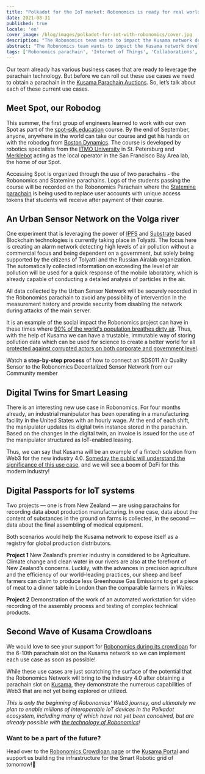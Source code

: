 ```yaml
---
title: "Polkadot for the IoT market: Robonomics is ready for real world use cases on Kusama!"
date: 2021-08-31
published: true
locale: 'en'
cover_image: /blog/images/polkadot-for-iot-with-robonomics/cover.jpg
description: "The Robonomics team wants to impact the Kusama network development with four scenarios from the real world. These use cases describe unique opportunities for the crypto audience and all participants of the IoT market."
abstract: "The Robonomics team wants to impact the Kusama network development with four scenarios from the real world. These use cases describe unique opportunities for the crypto audience and all participants of the IoT market."
tags: ['Robonomics parachain', 'Internet of Things', 'Collaborations', 'Use Cases']
---
```


Our team already has various business cases that are ready to leverage the parachain technology. But before we can roll out these use cases we need to obtain a parachain in the [Kusama Parachain Auctions](https://kusama.network/auctions/). So, let’s talk about each of these current use cases.

## Meet Spot, our Robodog

<YouTube id="https://youtu.be/_xBLkszEwWk" posterQuality="max" />

This summer, the first group of engineers learned to work with our own Spot as part of the [spot-sdk.education](https://spot-sdk.education) course. By the end of September, anyone, anywhere in the world can take our course and get his hands on with the robodog from [Boston Dynamics](https://www.bostondynamics.com/spot). The course is developed by robotics specialists from the [ITMO University](https://en.itmo.ru/) in St. Petersburg and [Merklebot](https://merklebot.com/) acting as the local operator in the San Francisco Bay Area lab, the home of our Spot. 

Accessing Spot is organized through the use of two parachains - the Robonomics and Statemine parachains. Logs of the students passing the course will be recorded on the Robonomics Parachain where the [Statemine parachain](https://polkadot.network/statemine-upgrade-launches-new-phase-of-parachain-functionality/) is being used to replace user accounts with unique access tokens that students will receive after payment of their course.

## An Urban Sensor Network on the Volga river

One experiment that is leveraging the power of [IPFS](https://ipfs.io/) and [Substrate](https://www.substrate.io/) based Blockchain technologies is currently taking place in Tolyatti. The focus here is creating an alarm network detecting high levels of air pollution without a commercial focus and being dependent on a government, but solely being supported by the citizens of Tolyatti and the Russian Airalab organization. The automatically collected information on exceeding the level of air pollution will be used for a quick response of the mobile laboratory, which is already capable of conducting a detailed analysis of particles in the air.

All data collected by the Urban Sensor Network will be securely recorded in the Robonomics parachain to avoid any possibility of intervention in the measurement history and provide security from disabling the network during attacks of the main server. 

It is an example of the social impact the Robonomics project can have in these times where [90% of the world's population breathes dirty air](https://www.bloomberg.org/blog/accelerating-clean-air-action-one-data-point-at-a-time/). Thus, with the help of Kusama we can have a trustable, immutable way of storing pollution data which can be used for science to create a better world for all [protected against corrupted actors on both corporate and government level](https://www.brookings.edu/blog/up-front/2020/06/05/corruption-is-a-threat-to-planet-earth/).

<TextCard>

Watch **a step-by-step process** of how to connect an SDS011 Air Quality Sensor to the Robonomics Decentalized Sensor Network from our Community member

<YouTube id="https://youtu.be/AQ7ZzgbN7jU" posterQuality="max"/>

</TextCard>

## Digital Twins for Smart Leasing

There is an interesting new use case in Robonomics. For four months already, an industrial manipulator has been operating in a manufacturing facility in the United States with an hourly wage. At the end of each shift, the manipulator updates its digital twin instance stored in the parachain. Based on the changes in the digital twin, an invoice is issued for the use of the manipulator structured as IoT-enabled leasing. 

Thus, we can say that Kusama will be an example of a fintech solution from Web3 for the new industry 4.0. [Someday the public will understand the significance of this use case](https://www2.deloitte.com/content/dam/Deloitte/us/Documents/manufacturing/us-supply-chain-of-the-autonomous-robots.pdf), and we will see a boom of DeFi for this modern industry!

## Digital Passports for IoT systems

Two projects — one is from New Zealand — are using parachains for recording data about production manufacturing. In one case, data about the content of substances in the ground on farms is collected, in the second — data about the final assembling of medical equipment. 

Both scenarios would help the Kusama network to expose itself as a registry for global production distributors.

<TextCard>

**Project 1** New Zealand’s premier industry is considered to be Agriculture. Climate change and clean water in our rivers are also at the forefront of New Zealand’s concerns. Luckily, with the advances in precision agriculture and the efficiency of our world-leading practices, our sheep and beef farmers can claim to produce less Greenhouse Gas Emissions to get a piece of meat to a dinner table in London than the comparable farmers in Wales:

<YouTube id="https://www.youtube.com/watch?v=vZGMeYKInAk" posterQuality="max"/>

</TextCard>

<TextCard>

**Project 2** Demonstration of the work of an automated workstation for video recording of the assembly process and testing of complex technical products.

<YouTube id="https://youtu.be/wmeBIbNaBlQ" posterQuality="max"/>

</TextCard>

## Second Wave of Kusama Crowdloans

We would love to see your support for [Robonomics during its crowdloan](https://robonomics.network/kusama-slot/) for the 6-10th parachain slot on the Kusama network so we can implement each use case as soon as possible!

While these use cases are just scratching the surface of the potential that the Robonomics Network will bring to the industry 4.0 after obtaining a parachain slot on [Kusama](https://kusama.network/), they demonstrate the numerous capabilities of Web3 that are not yet being explored or utilized. 

*This is only the beginning of Robonomics' Web3 journey, and ultimately we plan to enable millions of interoperable IoT devices in the Polkadot ecosystem, including many of which have not yet been conceived, but are already possible with [the technology of Robonomics](https://blog.aira.life/a-brief-introduction-to-robonomics-9b7884172e77)!*

<TextCard icon="/icons/icon-future.png">

### Want to be a part of the future?

Head over to the [Robonomics Crowdloan page](https://robonomics.network/kusama-slot/) or the [Kusama Portal](https://polkadot.js.org/apps/?rpc=wss%3A%2F%2Fkusama-rpc.polkadot.io#/parachains/crowdloan) and support us building the infrastructure for the Smart Robotic grid of tomorrow!🦾

</TextCard>
